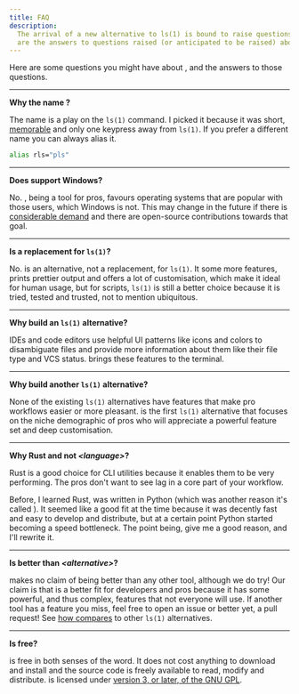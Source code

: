 ```yaml
---
title: FAQ
description:
  The arrival of a new alternative to ls(1) is bound to raise questions. Here
  are the answers to questions raised (or anticipated to be raised) about pls.
---
```


Here are some questions you might have about <Pls />, and the answers to those
questions.

---

**Why the name <Pls />?**

The name <Pls /> is a play on the `ls(1)` command. I picked it because it was
short, [memorable](/about/intro/#features) and only one keypress away from
`ls(1)`. If you prefer a different name you can always alias it.

```bash
alias rls="pls"
```

---

**Does <Pls /> support Windows?**

No. <Pls />, being a tool for pros, favours operating systems that are popular
with those users, which Windows is not. This may change in the future if there
is [considerable demand](https://github.com/pls-rs/pls/issues/80) and there are
open-source contributions towards that goal.

---

**Is <Pls /> a replacement for `ls(1)`?**

No. <Pls /> is an alternative, not a replacement, for `ls(1)`. It some more
features, prints prettier output and offers a lot of customisation, which make
it ideal for human usage, but for scripts, `ls(1)` is still a better choice
because it is tried, tested and trusted, not to mention ubiquitous.

---

**Why build an `ls(1)` alternative?**

IDEs and code editors use helpful UI patterns like icons and colors to
disambiguate files and provide more information about them like their file type
and VCS status. <Pls /> brings these features to the terminal.

---

**Why build another `ls(1)` alternative?**

None of the existing `ls(1)` alternatives have features that make pro workflows
easier or more pleasant. <Pls /> is the first `ls(1)` alternative that focuses
on the niche demographic of pros who will appreciate a powerful feature set and
deep customisation.

---

**Why Rust and not _&lt;language&gt;_?**

Rust is a good choice for CLI utilities because it enables them to be very
performing. The pros don't want to see lag in a core part of your workflow.

Before, I learned Rust, <Pls /> was written in Python (which was another reason
it's called <Pls />). It seemed like a good fit at the time because it was
decently fast and easy to develop and distribute, but at a certain point Python
started becoming a speed bottleneck. The point being, give me a good reason, and
I'll rewrite it.

---

**Is <Pls /> better than _&lt;alternative&gt;_?**

<Pls /> makes no claim of being better than any other tool, although we do try!
Our claim is that <Pls /> is a better fit for developers and pros because it has
some powerful, and thus complex, features that not everyone will use. If another
tool has a feature you miss, feel free to open an issue or better yet, a pull
request! See [how <Pls /> compares](/about/comparison/) to other `ls(1)`
alternatives.

---

**Is <Pls /> free?**

<Pls /> is free in both senses of the word. It does not cost anything to
download and install and the source code is freely available to read, modify and
distribute. <Pls /> is licensed under [version 3, or later, of the GNU
GPL](https://www.gnu.org/licenses/gpl-3.0.en.html).
